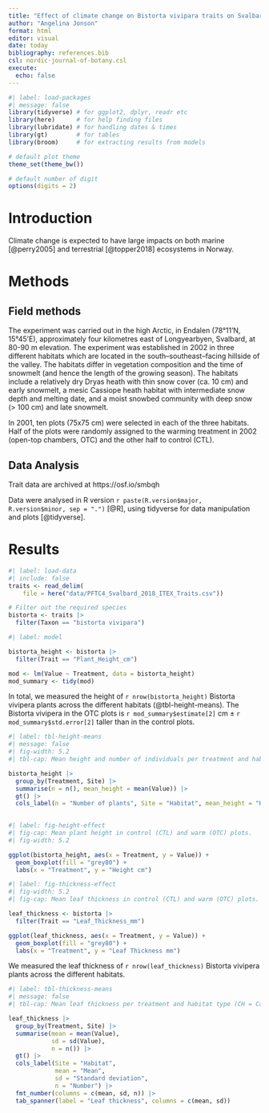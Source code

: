 ```yaml
---
title: "Effect of climate change on Bistorta vivipara traits on Svalbard"
author: "Angelina Jonson"
format: html
editor: visual
date: today
bibliography: references.bib
csl: nordic-journal-of-botany.csl
execute:
  echo: false
---
```


```r
#| label: load-packages
#| message: false
library(tidyverse) # for ggplot2, dplyr, readr etc
library(here)      # for help finding files
library(lubridate) # for handling dates & times
library(gt)        # for tables
library(broom)     # for extracting results from models

# default plot theme
theme_set(theme_bw())

# default number of digit
options(digits = 2)
```

# Introduction

Climate change is expected to have large impacts on both marine [@perry2005] and terrestrial [@topper2018] ecosystems in Norway.

# Methods

## Field methods

The experiment was carried out in the high Arctic, in Endalen (78°11'N, 15°45'E), approximately four kilometres east of Longyearbyen, Svalbard, at 80-90 m elevation. The experiment was established in 2002 in three different habitats which are located in the south--southeast--facing hillside of the valley. The habitats differ in vegetation composition and the time of snowmelt (and hence the length of the growing season). The habitats include a relatively dry Dryas heath with thin snow cover (ca. 10 cm) and early snowmelt, a mesic Cassiope heath habitat with intermediate snow depth and melting date, and a moist snowbed community with deep snow (\> 100 cm) and late snowmelt.

In 2001, ten plots (75x75 cm) were selected in each of the three habitats. Half of the plots were randomly assigned to the warming treatment in 2002 (open-top chambers, OTC) and the other half to control (CTL).

## Data Analysis

Trait data are archived at https://osf.io/smbqh

Data were analysed in R version `r paste(R.version$major, R.version$minor, sep = ".")` [@R], using tidyverse for data manipulation and plots [@tidyverse].

# Results

```r
#| label: load-data
#| include: false
traits <- read_delim(
    file = here("data/PFTC4_Svalbard_2018_ITEX_Traits.csv")) 

# Filter out the required species
bistorta <- traits |>
  filter(Taxon == "bistorta vivipara")

```

```r
#| label: model

bistorta_height <- bistorta |> 
  filter(Trait == "Plant_Height_cm")

mod <- lm(Value ~ Treatment, data = bistorta_height)
mod_summary <- tidy(mod)

```

In total, we measured the height of `r nrow(bistorta_height)` Bistorta vivipera plants across the different habitats (@tbl-height-means). The Bistorta vivipera in the OTC plots is `r mod_summary$estimate[2]` cm ± `r mod_summary$std.error[2]` taller than in the control plots.

```r
#| label: tbl-height-means
#| message: false
#| fig-width: 5.2
#| tbl-cap: Mean height and number of individuals per treatment and habitat type (CH = Cassiope heath, DH = Dryas heath and SB = Snowbed).

bistorta_height |> 
  group_by(Treatment, Site) |> 
  summarise(n = n(), mean_height = mean(Value)) |> 
  gt() |> 
  cols_label(n = "Number of plants", Site = "Habitat", mean_height = "Height cm")
  
```

```r
#| label: fig-height-effect
#| fig-cap: Mean plant height in control (CTL) and warm (OTC) plots.
#| fig-width: 5.2

ggplot(bistorta_height, aes(x = Treatment, y = Value)) +
  geom_boxplot(fill = "grey80") +
  labs(x = "Treatment", y = "Height cm")
```

```r
#| label: fig-thickness-effect
#| fig-width: 5.2
#| fig-cap: Mean leaf thickness in control (CTL) and warm (OTC) plots.

leaf_thickness <- bistorta |> 
  filter(Trait == "Leaf_Thickness_mm")

ggplot(leaf_thickness, aes(x = Treatment, y = Value)) +
  geom_boxplot(fill = "grey80") +
  labs(x = "Treatment", y = "Leaf Thickness mm")
```

We measured the leaf thickness of `r nrow(leaf_thickness)` Bistorta vivipera plants across the different habitats.

```r
#| label: tbl-thickness-means
#| message: false
#| tbl-cap: Mean leaf thickness per treatment and habitat type (CH = Cassiope heath, DH = Dryas heath and SB = Snowbed).

leaf_thickness |> 
  group_by(Treatment, Site) |> 
  summarise(mean = mean(Value),
            sd = sd(Value),
            n = n()) |> 
  gt() |> 
  cols_label(Site = "Habitat", 
             mean = "Mean",
             sd = "Standard deviation",
             n = "Number") |> 
  fmt_number(columns = c(mean, sd, n)) |> 
  tab_spanner(label = "Leaf thickness", columns = c(mean, sd))

```
